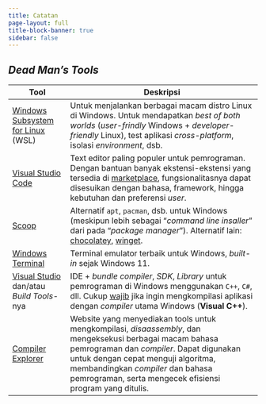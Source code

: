 ```yaml
---
title: Catatan
page-layout: full
title-block-banner: true
sidebar: false
---
```


## *Dead Man's Tools*

| Tool                                                                                                           | Deskripsi                                                                                                                                                                                                                                                                                    |
|-----------------|-------------------------------------------------------|
| [Windows Subsystem for Linux](https://ubuntu.com/wsl) (WSL)                                                    | Untuk menjalankan berbagai macam distro Linux di Windows. Untuk mendapatkan *best of both worlds* (*user-frindly* Windows + *developer-friendly* Linux), test aplikasi *cross-platform*, isolasi *environment*, dsb.                                                                         |
| [Visual Studio Code](https://code.visualstudio.com/)                                                           | Text editor paling populer untuk pemrograman. Dengan bantuan banyak ekstensi-ekstensi yang tersedia di [marketplace](https://marketplace.visualstudio.com/vscode), fungsionalitasnya dapat disesuikan dengan bahasa, framework, hingga kebutuhan dan preferensi *user*.                      |
| [Scoop](https://scoop.sh/)                                                                                     | Alternatif `apt`, `pacman`, dsb. untuk Windows (meskipun lebih sebagai "*command line insaller*" dari pada "*package manager*"). Alternatif lain: [chocolatey](https://chocolatey.org/), [winget](https://learn.microsoft.com/en-us/windows/package-manager/winget/).                        |
| [Windows Terminal](https://apps.microsoft.com/store/detail/windows-terminal/9N0DX20HK701?hl=en-id&gl=id&rtc=1) | Terminal emulator terbaik untuk Windows, *built-in* sejak Windows 11.                                                                                                                                                                                                                        |
| [Visual Studio](https://visualstudio.microsoft.com/) dan/atau *Build Tools*-nya                                | IDE + *bundle compiler*, *SDK*, *Library* untuk pemrograman di Windows menggunakan `C++`, `C#`, dll. Cukup <u>wajib</u> jika ingin mengkompilasi aplikasi dengan *compiler* utama Windows (**Visual C++**).                                                                                  |
| [Compiler Explorer](https://godbolt.org/)                                                                      | Website yang menyediakan tools untuk mengkompilasi, *disaassembly*, dan mengeksekusi berbagai macam bahasa pemrograman dan *compiler*. Dapat digunakan untuk dengan cepat menguji algoritma, membandingkan *compiler* dan bahasa pemrograman, serta mengecek efisiensi program yang ditulis. |